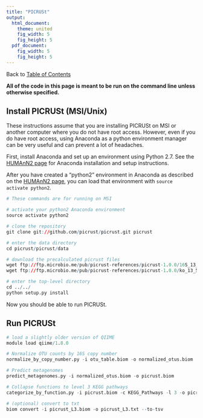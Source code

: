 ```yaml
---
title: "PICRUSt"
output:
  html_document:
    theme: united
    fig_width: 5
    fig_height: 5
  pdf_document:
    fig_width: 5
    fig_height: 5
---
```

Back to [Table of Contents](index.html)  

**All of the code in this page is meant to be run on the command line unless otherwise specified.**

## Install PICRUSt (MSI/Unix)

These instructions assume that you are installing PICRUSt on MSI or another computer where you do not have root access.
However, even if you do have root access, using Anaconda as a python environment manager can be very useful and can prevent
a lot of headaches.

First, install Anaconda and set up an environment using Python 2.7. See the [HUMAnN2 page](humann2.html) for Anaconda installation and setup instructions.

After you have created a "python2" environment in Anaconda as described on the [HUMAnN2 page](humann2.html), you can load that environment with `source activate python2`.
```r
# These commands are for running on MSI

# activate your python2 Anaconda environment
source activate python2

# clone the repository 
git clone git://github.com/picrust/picrust.git picrust

# enter the data directory
cd picrust/picrust/data

# download the precalculated picrust files
wget ftp://ftp.microbio.me/pub/picrust-references/picrust-1.0.0/16S_13_5_precalculated.tab.gz
wget ftp://ftp.microbio.me/pub/picrust-references/picrust-1.0.0/ko_13_5_precalculated.tab.gz

# enter the top-level directory
cd ../../
python setup.py install
```

Now you should be able to run PICRUSt.

## Run PICRUSt
```r
# load a slightly older version of QIIME
module load qiime/1.8.0

# Normalize OTU counts by 16S copy number
normalize_by_copy_number.py -i otu_table.biom -o normalized_otus.biom

# Predict metagenomes
predict_metagenomes.py -i normalized_otus.biom -o picrust.biom

# Collapse functions to level 3 KEGG pathways
categorize_by_function.py -i picrust.biom -c KEGG_Pathways -l 3 -o picrust_L3.biom

# (optional) convert to txt
biom convert -i picrust_L3.biom -o picrust_L3.txt --to-tsv
```

